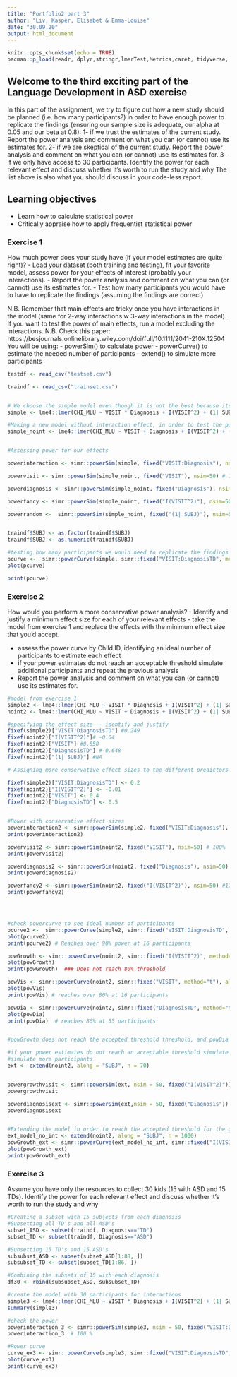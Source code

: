 ```yaml
---
title: "Portfolio2 part 3"
author: "Liv, Kasper, Elisabet & Emma-Louise"
date: "30.09.20"
output: html_document
---
```


```r
knitr::opts_chunk$set(echo = TRUE)
pacman::p_load(readr, dplyr,stringr,lmerTest,Metrics,caret, tidyverse, simr, lme4, graphics)
```

## Welcome to the third exciting part of the Language Development in ASD exercise

In this part of the assignment, we try to figure out how a new study should be planned (i.e. how many participants?) in order to have enough power to replicate the findings (ensuring our sample size is adequate, our alpha at 0.05 and our beta at 0.8):
1- if we trust the estimates of the current study. Report the power analysis and comment on what you can (or cannot) use its estimates for.
2- if we are skeptical of the current study. Report the power analysis and comment on what you can (or cannot) use its estimates for.
3- if we only have access to 30 participants. Identify the power for each relevant effect and discuss whether it's worth to run the study and why
The list above is also what you should discuss in your code-less report.


## Learning objectives

- Learn how to calculate statistical power
- Critically appraise how to apply frequentist statistical power

### Exercise 1

How much power does your study have (if your model estimates are quite right)?
- Load your dataset (both training and testing), fit your favorite model, assess power for your effects of interest (probably your interactions).
- Report the power analysis and comment on what you can (or cannot) use its estimates for.
- Test how many participants you would have to have to replicate the findings (assuming the findings are correct)

N.B. Remember that main effects are tricky once you have interactions in the model (same for 2-way interactions w 3-way interactions in the model). If you want to test the power of main effects, run a model excluding the interactions.
N.B. Check this paper: https://besjournals.onlinelibrary.wiley.com/doi/full/10.1111/2041-210X.12504
You will be using:
- powerSim() to calculate power
- powerCurve() to estimate the needed number of participants
- extend() to simulate more participants

```r
testdf <- read_csv("testset.csv")

traindf <- read_csv("trainset.csv")


# We choose the simple model even though it is not the best because its predictors have less NAs in the data set
simple <- lme4::lmer(CHI_MLU ~ VISIT * Diagnosis + I(VISIT^2) + (1| SUBJ), data = traindf, REML = FALSE)

#Making a new model without interaction effect, in order to test the power of the main effects
simple_noint <- lme4::lmer(CHI_MLU ~ VISIT + Diagnosis + I(VISIT^2) + (1| SUBJ), data = traindf, REML = FALSE)


#Assessing power for our effects

powerinteraction <- simr::powerSim(simple, fixed("VISIT:Diagnosis"), nsim=50) #100%

powervisit <- simr::powerSim(simple_noint, fixed("VISIT"), nsim=50) # 100%

powerdiagnosis <- simr::powerSim(simple_noint, fixed("Diagnosis"), nsim=50) #96%

powerfancy <- simr::powerSim(simple_noint, fixed("I(VISIT^2)"), nsim=50) #100%

powerrandom <-  simr::powerSim(simple_noint, fixed("(1| SUBJ)"), nsim=50) #0%


traindf$SUBJ <- as.factor(traindf$SUBJ)
traindf$SUBJ <- as.numeric(traindf$SUBJ)

#testing how many participants we would need to replicate the findings 
pcurve <-  simr::powerCurve(simple, simr::fixed("VISIT:DiagnosisTD", method="t"), along = "SUBJ", nsim = 50)
plot(pcurve)

print(pcurve)


```


### Exercise 2

How would you perform a more conservative power analysis?
- Identify and justify a minimum effect size for each of your relevant effects
- take the model from exercise 1 and replace the effects with the minimum effect size that you'd accept.

- assess the power curve by Child.ID, identifying an ideal number of participants to estimate each effect
- if your power estimates do not reach an acceptable threshold simulate additional participants and repeat the previous analysis
- Report the power analysis and comment on what you can (or cannot) use its estimates for.

```r
#model from exercise 1 
simple2 <- lme4::lmer(CHI_MLU ~ VISIT * Diagnosis + I(VISIT^2) + (1| SUBJ), data = traindf, REML = F)
noint2 <- lme4::lmer(CHI_MLU ~ VISIT + Diagnosis + I(VISIT^2) + (1| SUBJ), data = traindf, REML = FALSE)

#specifying the effect size -- identify and justify
fixef(simple2)["VISIT:DiagnosisTD"] #0.249
fixef(noint2)["I(VISIT^2)"]# -0.04
fixef(noint2)["VISIT"] #0.558
fixef(noint2)["DiagnosisTD"] #-0.648
fixef(noint2)["(1| SUBJ)"] #NA

# Assigning more conservative effect sizes to the different predictors

fixef(simple2)["VISIT:DiagnosisTD"] <- 0.2
fixef(noint2)["I(VISIT^2)"] <- -0.01
fixef(noint2)["VISIT"] <- 0.4
fixef(noint2)["DiagnosisTD"] <- 0.5


#Power with conservative effect sizes
powerinteraction2 <- simr::powerSim(simple2, fixed("VISIT:Diagnosis"), nsim=50) #100%
print(powerinteraction2)

powervisit2 <- simr::powerSim(noint2, fixed("VISIT"), nsim=50) # 100%
print(powervisit2)

powerdiagnosis2 <- simr::powerSim(noint2, fixed("Diagnosis"), nsim=50) #82%
print(powerdiagnosis2)

powerfancy2 <- simr::powerSim(noint2, fixed("I(VISIT^2)"), nsim=50) #12%
print(powerfancy2)




#check powercurve to see ideal number of participants
pcurve2 <-  simr::powerCurve(simple2, simr::fixed("VISIT:DiagnosisTD", method="t"), along = "SUBJ", nsim = 50)
plot(pcurve2)
print(pcurve2) # Reaches over 90% power at 16 participants

powGrowth <- simr::powerCurve(noint2, simr::fixed("I(VISIT^2)", method="t"), along = "SUBJ", nsim = 50)
plot(powGrowth)
print(powGrowth)  ### Does not reach 80% threshold

powVis <- simr::powerCurve(noint2, simr::fixed("VISIT", method="t"), along = "SUBJ", nsim = 50)
plot(powVis)
print(powVis) # reaches over 80% at 16 participants

powDia <- simr::powerCurve(noint2, simr::fixed("DiagnosisTD", method="t"), along = "SUBJ", nsim = 50)
plot(powDia)
print(powDia)  # reaches 86% at 55 participants


#powGrowth does not reach the accepted threshold threshold, and powDia reaches it at a much higher participant number than the other effects

#if your power estimates do not reach an acceptable threshold simulate additional participants and repeat the previous analysis
#simulate more participants
ext <- extend(noint2, along = "SUBJ", n = 70)


powergrowthvisit <- simr::powerSim(ext, nsim = 50, fixed("I(VISIT^2)")) #24%
powergrowthvisit

powerdiagnosisext <- simr::powerSim(ext,nsim = 50, fixed("Diagnosis")) # 88%
powerdiagnosisext


#Extending the model in order to reach the accepted threshold for the growth predictor
ext_model_no_int <- extend(noint2, along = "SUBJ", n = 1000)
powGrowth_ext <- simr::powerCurve(ext_model_no_int, simr::fixed("I(VISIT^2)", method="t"), along = "SUBJ", nsim = 50)
plot(powGrowth_ext)
print(powGrowth_ext)


```




### Exercise 3

Assume you have only the resources to collect 30 kids (15 with ASD and 15 TDs). Identify the power for each relevant effect and discuss whether it's worth to run the study and why

```r

#Creating a subset with 15 subjects from each diagnosis
#Subsetting all TD's and all ASD's
subset_ASD <- subset(traindf, Diagnosis=="TD")
subset_TD <- subset(traindf, Diagnosis=="ASD")

#Subsetting 15 TD's and 15 ASD's
subsubset_ASD <- subset(subset_ASD[1:88, ])
subsubset_TD <- subset(subset_TD[1:86, ])

#Combining the subsets of 15 with each diagnosis
df30 <- rbind(subsubset_ASD, subsubset_TD)

#create the model with 30 participants for interactions
simple3 <- lme4::lmer(CHI_MLU ~ VISIT * Diagnosis + I(VISIT^2) + (1| SUBJ), data = df30, REML = F)
summary(simple3)

#check the power
powerinteraction_3 <- simr::powerSim(simple3, nsim = 50, fixed("VISIT:Diagnosis"))
powerinteraction_3  # 100 %

#Power curve
curve_ex3 <- simr::powerCurve(simple3, simr::fixed("VISIT:DiagnosisTD", method="t"), along = "SUBJ", nsim = 50)
plot(curve_ex3)
print(curve_ex3)

```
